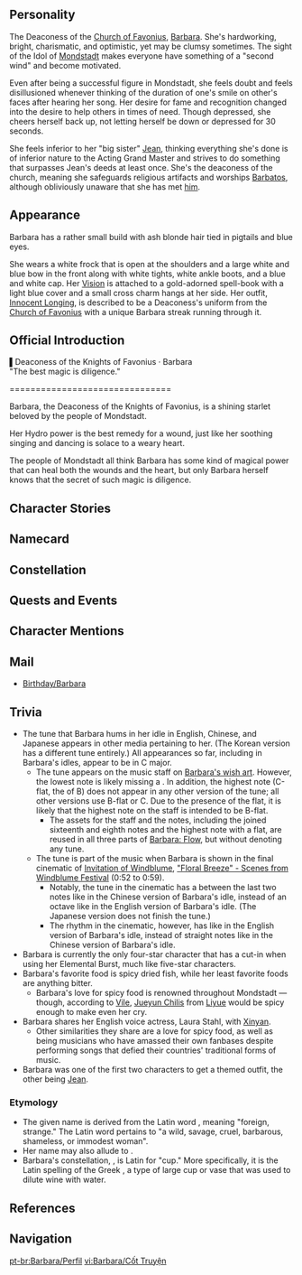 {{CharacterTabs}}
{{Quote|The Deaconess of the Favonius Church and a shining starlet adored by all. Although the concept of a starlet is rather novel in a city of bards, the people of Mondstadt love Barbara nonetheless. "I owe everything to the city's spirit of freedom" &mdash; Barbara, regarding her popularity.|Description from the Official Website<ref>Genshin Impact Official Website: [https://genshin.hoyoverse.com/en/character/mondstadt?char=4 Barbara]</ref>}}

==Personality==
{{Quote|Every citizen of Mondstadt adores Barbara. However, she learned the word "idol" from a magazine.|In-game character attributes and profile page text}}
The Deaconess of the [[Church of Favonius]], [[Barbara]]. She's hardworking, bright, charismatic, and optimistic, yet may be clumsy sometimes. The sight of the Idol of [[Mondstadt]] makes everyone have something of a "second wind" and become motivated.

Even after being a successful figure in Mondstadt, she feels doubt and feels disillusioned whenever thinking of the duration of one's smile on other's faces after hearing her song. Her desire for fame and recognition changed into the desire to help others in times of need. Though depressed, she cheers herself back up, not letting herself be down or depressed for 30 seconds.

She feels inferior to her "big sister" [[Jean]], thinking everything she's done is of inferior nature to the Acting Grand Master and strives to do something that surpasses Jean's deeds at least once. She's the deaconess of the church, meaning she safeguards religious artifacts and worships [[Barbatos]], although obliviously unaware that she has met [[Venti|him]].

==Appearance==
<!-- Keep appearance section short and concise. Limit to 3 paragraphs with 3-4 sentences each. -->
Barbara has a rather small build with ash blonde hair tied in pigtails and blue eyes.

She wears a white frock that is open at the shoulders and a large white and blue bow in the front along with white tights, white ankle boots, and a blue and white cap. Her [[Vision]] is attached to a gold-adorned spell-book with a light blue cover and a small cross charm hangs at her side. Her outfit, [[Innocent Longing]], is described to be a Deaconess's uniform from the [[Church of Favonius]] with a unique Barbara streak running through it.

==Official Introduction==
{{Official Introduction
|title = "The best magic is diligence."
|link = https://www.facebook.com/Genshinimpact/posts/478202886363240
|character = Barbara}}
{{Quote|I just want to see Barbara to make my day a bit brighter!"|The usual excuse of those accused by the nuns of loitering around the cathedral doors.<ref>Facebook: [https://www.facebook.com/Genshinimpact/posts/478205693029626 Barbara's Introduction]</ref>}}
▌Deaconess of the Knights of Favonius · Barbara<br />
"The best magic is diligence."

<nowiki>===============================</nowiki>

Barbara, the Deaconess of the Knights of Favonius, is a shining starlet beloved by the people of Mondstadt.

Her Hydro power is the best remedy for a wound, just like her soothing singing and dancing is solace to a weary heart.

The people of Mondstadt all think Barbara has some kind of magical power that can heal both the wounds and the heart, but only Barbara herself knows that the secret of such magic is diligence.

==Character Stories==
{{Character Story
|title1        = Character Details
|text1         = <p>Barbara is the Deaconess of the [[Church of Favonius]], as well as the shining idol of [[Mondstadt]].</p><p>"The sight of Barbara makes all my problems disappear." This is quite a common saying among the citizens of Mondstadt.</p><p>In fact, Barbara can do much more than just put people in a better mood: Her healing powers extend to flesh wounds and other physical ailments.</p><p>Barbara is known to have access to miraculous healing powers through her Hydro [[Vision]].</p><p>However, Barbara herself knows that hard work is the most miraculous magic of all.</p>
|mention1      = 

|title2        = Character Story 1
|friendship2   = 2
|text2         = <p>Every citizen of Mondstadt adores Barbara.</p><p>However, this has not always been the case. At first, Barbara's songs sounded strange to the citizens of Mondstadt, and many struggled to see the appeal.</p><p>This was because for the longest time, the folk songs of bards were the only popular songs known in Mondstadt.</p><p>Fortunately, Mondstadt stayed true to its reputation as the City of Freedom, and the people ultimately embraced the new while continuing to cherish the old.</p><p>People accepted Barbara's songs, and over time her positive energy rubbed off on them. Soon, they could be heard humming her tunes all around Mondstadt.</p><p>"[[Albert]], would you stop please! You're completely out of tune!"</p>
|mention2      = Albert

|title3        = Character Story 2
|friendship3   = 3
|text3         = <p>Barbara's feelings on her own success are mixed.</p><p>To the extent that an idol's duty is to make everyone adore her, she has done a fantastic job.</p><p>There is no doubting that she has made the right choice.</p><p>However, an idol is also expected to spread joy and relieve people's spiritual fatigue... Has she really accomplished that?</p><p>She sang for blind [[Glory]], encouraging her to believe that her lover would one day return. She sang, too, for sick [[Anna]], promising her that her illness would one day be cured.</p><p>Yet, the smiles on their faces never last long after the songs end.</p><p>This has led Barbara to become somewhat disillusioned and doubtful.</p>
|mention3      = Glory,Anna

|title4        = Character Story 3
|friendship4   = 4
|text4         = <p>Barbara has always been a bright and optimistic girl since she was young. Though at times she can be a bit clumsy and mess things up, she always bounces right back and has another go.</p><p>Barbara is the complete opposite of her [[Jean|sister]], who is seen by all as the pride of her family.</p><p>Unlike Barbara, her sister has always been the very definition of success in all aspects.</p><p>Initially, all Barbara had ever wanted was to surpass her sister in at least one thing, even if only once.</p><p>However, be it swordplay, her grades, or anything else, she was never able to compare.</p><p>Even for someone as optimistic as her, she found herself to be upset and down.</p><p>"Hard work is the most miraculous magic. But when even that doesn't work... what then?"</p>
|mention4      = Jean

|title5        = Character Story 4
|friendship5   = 5
|text5         = <p>Barbara has never once considered giving up.</p><p>Her determination and resilience even surprised her father, [[Seamus Pegg]], the Cardinal of Daybreak.</p><p>Barbara only allows herself to be depressed for 30 seconds.</p><p>After that, she forces herself to brighten up, no matter what.</p><p>"I'm not so good in combat, so I'll be sure to support those who are."</p><p>Under her father's counsel, Barbara became a healer.</p><p>She is as radiant as the sick and injured are pained.</p><p>Her desire to be recognized gradually transformed into a simple desire to help others.</p>
|mention5      = Seamus Pegg

|title6        = Character Story 5
|friendship6   = 6
|text6         = <p>"Thank you" are the two words that Barbara hears most often.</p><p>When she feels lost, she will suddenly find that there is someone wanting to hold her hand.</p><p>"Thanks for being here with me. I feel so much better."</p><p>To Barbara, the greatest reward is seeing the smiles on people's faces.</p><p>Therefore, whenever she is massaging her swollen calves or drinking tea to care for her sore throat, Barbara recalls all those who have been kind to her.</p><p>"It's the encouragement I receive from others that keeps me going."</p><p>Just maybe, the smiles she receives are proof that her songs really can heal people.</p><p>Her ambition to surpass her sister and become the most popular person in all of Mondstadt hasn't been abandoned by Barbara, it is simply buried deep inside her heart.</p><p>"If only I excelled more, perhaps I could be of help to [[Jean]]."</p><p>This is what she believes.</p><p>"Okay... Barbara, go!"</p>
|mention6      = Jean

|title7        = Alice's Idol Magazine
|friendship7   = 4
|text7         = <p>"...Idol?"</p><p>The first time that Barbara heard this strange word, she was visibly confused.</p><p>"But... aren't [[The Seven]] the ones that people are supposed to worship?"</p><p>"Yes, but not exclusively..." replied [[Alice]], an elder of the [[Hexenzirkel]], as she groomed the young girl for stardom. "Read this, it contains everything you will need to know."</p><p>"Idol Magazine" was the name of the assigned reading material. Barbara had no idea what world this magazine had come from, but by reading it she found out that there was indeed such thing as an "idol," and that it mainly involved working hard at getting everyone to like you.</p><p>She also discovered that an outstanding idol is capable of not just bringing joy to themselves, but also bringing spiritual healing to others through the power of song and dance.</p><p>Barbara set about learning one new song after another, dancing to the beat as she went. Finally, she found happiness, and she found it in the smiling faces of others.</p><p>Some time later, when Alice anxiously relayed to Barbara that plans for "Teyvat Idols!" were falling through, Barbara was starting to make a name for herself through her performances in Mondstadt.</p><p>"Hmm... Well, if I'm the only one left... I guess you can leave it to me to define what it really means to be an idol!"</p><p>Driven by this ever so slightly selfish ambition to spread joy and healing to others, Barbara is slyly swotting up on new tunes behind the scenes to this very day.</p>
|mention7      = Alice

|title8        = Vision
|friendship8   = 6
|text8         = <p>The story of how Barbara obtained her [[Vision]] is hardly the typical tale of high-stakes heroism.</p><p>She had just joined the church and was looking after a little boy with a high and persisting fever.</p><p>Nothing Barbara could think of would console the boy and bring an end to his relentless tears.</p><p>Someone remarked that while the boy had already taken his medicine, there was no way to cure the pain of missing one's family.</p><p>Another suggested that Barbara sing a song for the boy to raise his spirits.</p><p>Barbara had never sung a song in her life up until this point, but how could she shy away from it in a moment like this?</p><p>"Never having sung before is no reason to abandon a child in their time of need," Barbara thought to herself.</p><p>And so, Barbara took the boy in her arms and sang him a song: a lullaby, the only song she knew.</p><p>It was an unceremonious beginning to her singing career. After quickly realizing that she barely knew any of the words, she had to resort to humming the tune instead.</p><p>Nevertheless, her voice began to soothe the child, and so she kept singing. She sang the same song, over and over again, until her throat was dry and her voice was hoarse. Finally, the boy fell asleep. Exhausted, Barbara lay down by the wall and fell straight asleep herself.</p><p>Early the next morning, Barbara awoke to discover that the boy's fever had come down. Perhaps it was because she had sung for him, or perhaps it had something to do with the Vision which had mysteriously appeared next to her hand at some point during the night.</p><p>Barbara was not preoccupied with the Vision, however. It was the sight of the boy smiling once again that filled her heart with joy.</p><p>Barbara received her Vision for the simple but beautiful wish that took hold in her heart that night: A dream of healing the sick through the power of song.</p>
|mention8      = 
}}

==Namecard==
{{Namecard|Barbara: Flow}}

==Constellation==
{{Constellation Lore|Crater}}

==Quests and Events==
{{Quest Appearances}}

==Character Mentions==
{{Character Mentions}}

==Mail==
*[[Birthday/Barbara]]

==Trivia==
* The tune that Barbara hums in her idle in English, Chinese, and Japanese appears in other media pertaining to her. (The Korean version has a different tune entirely.) All appearances so far, including in Barbara's idles, appear to be in C major.
** The tune appears on the music staff on [[:File:Character Barbara Wish.png|Barbara's wish art]]. However, the lowest note is likely missing a {{w|ledger line}}. In addition, the highest note (C-flat, the {{w|enharmonic equivalent}} of B) does not appear in any other version of the tune; all other versions use B-flat or C. Due to the presence of the flat, it is likely that the highest note on the staff is intended to be B-flat.
*** The assets for the staff and the notes, including the joined sixteenth and eighth notes and the highest note with a flat, are reused in all three parts of [[Barbara: Flow]], but without denoting any tune.
** The tune is part of the music when Barbara is shown in the final cinematic of [[Invitation of Windblume]], [https://youtu.be/HRksKER0Ies?t=52 "Floral Breeze" - Scenes from Windblume Festival] (0:52 to 0:59).
*** Notably, the tune in the cinematic has a {{w|minor seventh}} between the last two notes like in the Chinese version of Barbara's idle, instead of an octave like in the English version of Barbara's idle. (The Japanese version does not finish the tune.)
*** The rhythm in the cinematic, however, has {{w|Swing_(jazz_performance_style)|swung notes}} like in the English version of Barbara's idle, instead of straight notes like in the Chinese version of Barbara's idle.
* Barbara is currently the only four-star character that has a cut-in when using her Elemental Burst, much like five-star characters.
* Barbara's favorite food is spicy dried fish, while her least favorite foods are anything bitter.
** Barbara's love for spicy food is renowned throughout Mondstadt &mdash; though, according to [[Vile]], [[Jueyun Chili]]s from [[Liyue]] would be spicy enough to make even her cry.
* Barbara shares her English voice actress, Laura Stahl, with [[Xinyan]].
** Other similarities they share are a love for spicy food, as well as being musicians who have amassed their own fanbases despite performing songs that defied their countries' traditional forms of music.
* Barbara was one of the first two characters to get a themed outfit, the other being [[Jean]].

===Etymology===
* The given name {{wt|Barbara||English}} is derived from the Latin word {{wt|barbarus||Latin}}, meaning "foreign, strange." The Latin word {{Wt|barbara|3=Latin}} pertains to "a wild, savage, cruel, barbarous, shameless, or immodest woman".
*Her name may also allude to {{w|Saint Barbara}}.
* Barbara's constellation, {{wt|crater|Crater|Latin}}, is Latin for "cup." More specifically, it is the Latin spelling of the Greek ''{{w|krater}}'', a type of large cup or vase that was used to dilute wine with water.

==References==
{{Reflist}}

==Navigation==
{{Character Navbox|link type=lore}}

[[pt-br:Barbara/Perfil]]
[[vi:Barbara/Cốt Truyện]]
